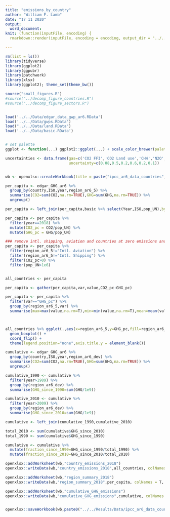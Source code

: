 ```yaml
---
title: "emissions_by_country"
author: "William F. Lamb"
date: "17 11 2020"
output: 
  word_document:
knit: (function(inputFile, encoding) {
  rmarkdown::render(inputFile, encoding = encoding, output_dir = "../../Results") })

---
```


```r

rm(list = ls())
library(tidyverse)
library(ggplot2)
library(ggpubr)
library(patchwork)
library(xlsx)
library(ggplot2); theme_set(theme_bw())

source("small_figures.R")
#source("../decomp_figure_countries.R")
#source("../decomp_figure_sectors.R")


load('../../Data/edgar_data_gwp_ar6.RData')
load('../../Data/gwps.RData')
load("../../Data/land.RData")
load('../../Data/basic.RData')


# set palette
ggplot <- function(...) ggplot2::ggplot(...) + scale_color_brewer(palette="Set2") + scale_fill_brewer(palette="Set2")

uncertainties <- data.frame(gas=c('CO2 FFI','CO2 Land use','CH4','N2O','Fgas','GHG'),
                            uncertainty=c(0.08,0.5,0.2,0.6,0.2,0.1))


wb <- openxlsx::createWorkbook(title = paste("ipcc_ar6_data_countries",Sys.Date()))

```


```r

per_capita <- edgar_GHG_ar6 %>% 
  group_by(country,ISO,year,region_ar6_5) %>% 
  summarise(CO2=sum(CO2,na.rm=TRUE),GHG=sum(GHG,na.rm=TRUE)) %>% 
  ungroup()

per_capita <- left_join(per_capita,basic %>% select(Year,ISO,pop_UN),by=c("year"="Year","ISO"="ISO"))

per_capita <- per_capita %>% 
  filter(year==2018) %>% 
  mutate(CO2_pc = CO2/pop_UN) %>% 
  mutate(GHG_pc = GHG/pop_UN)

### remove intl. shipping, aviation and countries at zero emissions and small countries
per_capita <- per_capita %>% 
  filter(region_ar6_5!="Intl. Aviation") %>% 
  filter(region_ar6_5!="Intl. Shipping") %>% 
  filter(CO2_pc>0) %>% 
  filter(pop_UN>1e6)


all_countries <- per_capita

per_capita <- gather(per_capita,var,value,CO2_pc:GHG_pc)

per_capita <- per_capita %>%
  filter(var=="GHG_pc") %>% 
  group_by(region_ar6_5,var) %>% 
  summarise(max=max(value,na.rm=T),min=min(value,na.rm=T),mean=mean(value,na.rm=T),median=median(value,na.rm=T))




```



```r

all_countries %>% ggplot(.,aes(x=region_ar6_5,y=GHG_pc,fill=region_ar6_5)) +
  geom_boxplot() +
  coord_flip() +
  theme(legend.position="none",axis.title.y = element_blank())


```

```r

cumulative <- edgar_GHG_ar6 %>% 
  group_by(country,ISO,year,region_ar6_dev) %>% 
  summarise(CO2=sum(CO2,na.rm=TRUE),GHG=sum(GHG,na.rm=TRUE)) %>% 
  ungroup()

cumulative_1990 <- cumulative %>% 
  filter(year>1989) %>% 
  group_by(region_ar6_dev) %>% 
  summarise(GHG_since_1990=sum(GHG/1e9))

cumulative_2010 <- cumulative %>% 
  filter(year>2009) %>% 
  group_by(region_ar6_dev) %>% 
  summarise(GHG_since_2010=sum(GHG/1e9))

cumulative <- left_join(cumulative_1990,cumulative_2010)

total_2010 <- sum(cumulative$GHG_since_2010) 
total_1990 <- sum(cumulative$GHG_since_1990)

cumulative <- cumulative %>% 
  mutate(fraction_since_1990=GHG_since_1990/total_1990) %>% 
  mutate(fraction_since_2010=GHG_since_2010/total_2010)

```

```r


openxlsx::addWorksheet(wb,"country_emissions_2018")
openxlsx::writeData(wb,"country_emissions_2018",all_countries, colNames = T, rowNames = F)

openxlsx::addWorksheet(wb,"region_summary_2018")
openxlsx::writeData(wb,"region_summary_2018",per_capita, colNames = T, rowNames = F)

openxlsx::addWorksheet(wb,"cumulative_GHG_emissions")
openxlsx::writeData(wb,"cumulative_GHG_emissions",cumulative, colNames = T, rowNames = F)


openxlsx::saveWorkbook(wb,paste0("../../Results/Data/ipcc_ar6_data_countries",".xlsx"),overwrite=T)

```
